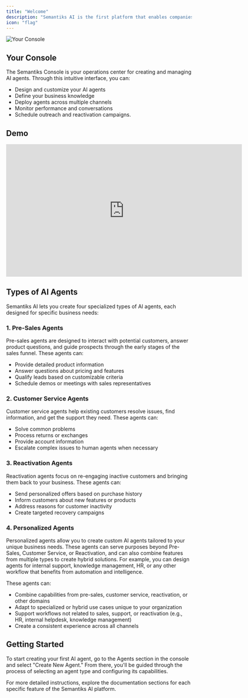 ```yaml
---
title: "Welcome"
description: "Semantiks AI is the first platform that enables companies to create AI Agents for customer service. Our platform provides a complete set of tools to design, deploy, and monitor AI agents that can handle various customer interactions across multiple channels."
icon: "flag"
---
```

![Your Console](/images/overview/your-console.png)
## Your Console

The Semantiks Console is your operations center for creating and managing AI agents. Through this intuitive interface, you can:

- Design and customize your AI agents  
- Define your business knowledge  
- Deploy agents across multiple channels  
- Monitor performance and conversations  
- Schedule outreach and reactivation campaigns.

## Demo
<iframe width="640" height="360" src="https://www.loom.com/embed/9816e1daeb7b43a0972a9b43160d09c9?sid=b0d54c30-d568-4b29-a66c-d2effb7a5989" frameborder="0" webkitallowfullscreen mozallowfullscreen allowfullscreen></iframe>

## Types of AI Agents

Semantiks AI lets you create four specialized types of AI agents, each designed for specific business needs:

### 1. Pre-Sales Agents

Pre-sales agents are designed to interact with potential customers, answer product questions, and guide prospects through the early stages of the sales funnel. These agents can:

- Provide detailed product information  
- Answer questions about pricing and features  
- Qualify leads based on customizable criteria  
- Schedule demos or meetings with sales representatives

### 2. Customer Service Agents

Customer service agents help existing customers resolve issues, find information, and get the support they need. These agents can:

- Solve common problems  
- Process returns or exchanges  
- Provide account information  
- Escalate complex issues to human agents when necessary

### 3. Reactivation Agents

Reactivation agents focus on re-engaging inactive customers and bringing them back to your business. These agents can:

- Send personalized offers based on purchase history  
- Inform customers about new features or products  
- Address reasons for customer inactivity  
- Create targeted recovery campaigns

### 4. Personalized Agents

Personalized agents allow you to create custom AI agents tailored to your unique business needs. These agents can serve purposes beyond Pre-Sales, Customer Service, or Reactivation, and can also combine features from multiple types to create hybrid solutions. For example, you can design agents for internal support, knowledge management, HR, or any other workflow that benefits from automation and intelligence.

These agents can:

- Combine capabilities from pre-sales, customer service, reactivation, or other domains
- Adapt to specialized or hybrid use cases unique to your organization
- Support workflows not related to sales, support, or reactivation (e.g., HR, internal helpdesk, knowledge management)
- Create a consistent experience across all channels

## Getting Started

To start creating your first AI agent, go to the Agents section in the console and select "Create New Agent." From there, you'll be guided through the process of selecting an agent type and configuring its capabilities.

For more detailed instructions, explore the documentation sections for each specific feature of the Semantiks AI platform.
